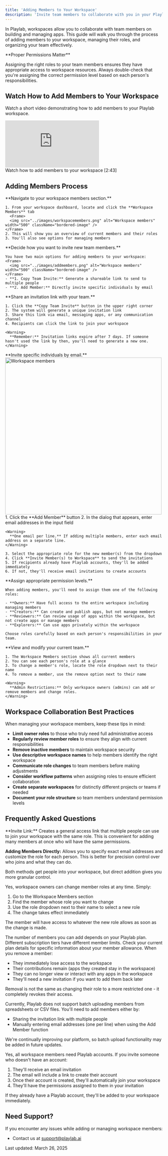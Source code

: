 ```yaml
---
title: 'Adding Members to Your Workspace'
description: 'Invite team members to collaborate with you in your Playlab workspace'
---
```


In Playlab, workspaces allow you to collaborate with team members on building and managing apps. This guide will walk you through the process of adding members to your workspace, managing their roles, and organizing your team effectively.

<Info>
  **Proper Permissions Matter**
  
  Assigning the right roles to your team members ensures they have appropriate access to workspace resources. Always double-check that you're assigning the correct permission level based on each person's responsibilities.
</Info>

## <Icon icon="video" size="24" className="inline-block align-text-bottom" /> Watch How to Add Members to Your Workspace

Watch a short video demonstrating how to add members to your Playlab workspace.
<Frame>
  <iframe
    src="https://www.loom.com/embed/4c6814db707444be859f402a0d29671d?sid=fb736df7-e7fa-43af-9341-3fbf9b0fdede"
    frameborder="0"
    webkitallowfullscreen
    mozallowfullscreen
    allowfullscreen
    style={{ width: "100%", height: "400px" }}
  ></iframe>
  <figcaption>Watch how to add members to your workspace [2:43]</figcaption>
</Frame>

## <Icon icon="stairs" size="24" className="inline-block align-text-bottom" /> Adding Members Process

<Steps>
  <Step title="Access Workspace Members">
    **Navigate to your workspace members section.**
    
    1. From your workspace dashboard, locate and click the **Workspace Members** tab
      <Frame>
      <img src="../images/workspacemembers.png" alt="Workspace members" width="500" className="bordered-image" />
    </Frame>
    2. This will show you an overview of current members and their roles
    3. You'll also see options for managing members
  </Step>

  <Step title="Choose Your Invitation Method">
    **Decide how you want to invite new team members.**
    
    You have two main options for adding members to your workspace:
    <Frame>
      <img src="../images/addmembers.png" alt="Workspace members" width="500" className="bordered-image" />
    </Frame>
    - **1. Copy Team Invite:** Generate a shareable link to send to multiple people
    - **2. Add Member:** Directly invite specific individuals by email
  </Step>

  <Step title="Using the Copy Team Invite Method">
    **Share an invitation link with your team.**
    
    1. Click the **Copy Team Invite** button in the upper right corner
    2. The system will generate a unique invitation link
    3. Share this link via email, messaging apps, or any communication channel
    4. Recipients can click the link to join your workspace
    
    <Warning>
      **Remember:** Invitation links expire after 7 days. If someone hasn't used the link by then, you'll need to generate a new one.
    </Warning>
  </Step>

  <Step title="Using the Add Member Method">
    **Invite specific individuals by email.**
        <Frame>
      <img src="../images/manuallyadd.png" alt="Workspace members" width="500" className="bordered-image" />
    </Frame>
    1. Click the **Add Member** button
    2. In the dialog that appears, enter email addresses in the input field
    
    <Warning>
      **One email per line.** If adding multiple members, enter each email address on a separate line.
    </Warning>
    
    3. Select the appropriate role for the new member(s) from the dropdown
    4. Click **Invite Member(s) to Workspace** to send the invitations
    5. If recipients already have Playlab accounts, they'll be added immediately
    6. If not, they'll receive email invitations to create accounts
  </Step>

  <Step title="Managing Member Roles">
    **Assign appropriate permission levels.**
    
    When adding members, you'll need to assign them one of the following roles:
    
    - **Owners:** Have full access to the entire workspace including managing members
    - **Creators:** Can create and publish apps, but not manage members
    - **Reviewers:** Can review usage of apps within the workspace, but not create apps or manage members
    - **Explorers:** Can use apps privately within the workspace
    
    Choose roles carefully based on each person's responsibilities in your team.
  </Step>

  <Step title="Managing Existing Members">
    **View and modify your current team.**
    
    1. The Workspace Members section shows all current members
    2. You can see each person's role at a glance
    3. To change a member's role, locate the role dropdown next to their name
    4. To remove a member, use the remove option next to their name
    
    <Warning>
      **Admin Restrictions:** Only workspace owners (admins) can add or remove members and change roles.
    </Warning>
  </Step>
</Steps>

## <Icon icon="lightbulb-on" size="24" className="inline-block align-text-bottom" /> Workspace Collaboration Best Practices

When managing your workspace members, keep these tips in mind:

  - **Limit owner roles** to those who truly need full administrative access
  - **Regularly review member roles** to ensure they align with current responsibilities
  - **Remove inactive members** to maintain workspace security
  - **Use descriptive workspace names** to help members identify the right workspace
  - **Communicate role changes** to team members before making adjustments
  - **Consider workflow patterns** when assigning roles to ensure efficient collaboration
  - **Create separate workspaces** for distinctly different projects or teams if needed
  - **Document your role structure** so team members understand permission levels

## <Icon icon="circle-question" size="24" className="inline-block align-text-bottom" /> Frequently Asked Questions

<Accordion title="What's the difference between using the invite link and adding members directly?">
  **Invite Link:** Creates a general access link that multiple people can use to join your workspace with the same role. This is convenient for adding many members at once who will have the same permissions.
  
  **Adding Members Directly:** Allows you to specify exact email addresses and customize the role for each person. This is better for precision control over who joins and what they can do.
  
  Both methods get people into your workspace, but direct addition gives you more granular control.
</Accordion>

<Accordion title="Can I change a member's role after they've joined?">
  Yes, workspace owners can change member roles at any time. Simply:
  
  1. Go to the Workspace Members section
  2. Find the member whose role you want to change
  3. Use the role dropdown next to their name to select a new role
  4. The change takes effect immediately
  
  The member will have access to whatever the new role allows as soon as the change is made.
</Accordion>

<Accordion title="Is there a limit to how many members I can add to my workspace?">
  The number of members you can add depends on your Playlab plan. Different subscription tiers have different member limits. Check your current plan details for specific information about your member allowance.
</Accordion>

<Accordion title="What happens if I remove a member from my workspace?">
  When you remove a member:
  
  - They immediately lose access to the workspace
  - Their contributions remain (apps they created stay in the workspace)
  - They can no longer view or interact with any apps in the workspace
  - They'll need a new invitation if you want to add them back later
  
  Removal is not the same as changing their role to a more restricted one - it completely revokes their access.
</Accordion>

<Accordion title="Can I batch upload members from a spreadsheet?">
  Currently, Playlab does not support batch uploading members from spreadsheets or CSV files. You'll need to add members either by:
  
  - Sharing the invitation link with multiple people
  - Manually entering email addresses (one per line) when using the Add Member function
  
  We're continually improving our platform, so batch upload functionality may be added in future updates.
</Accordion>

<Accordion title="Do members need to create Playlab accounts to join my workspace?">
  Yes, all workspace members need Playlab accounts. If you invite someone who doesn't have an account:
  
  1. They'll receive an email invitation
  2. The email will include a link to create their account
  3. Once their account is created, they'll automatically join your workspace
  4. They'll have the permissions assigned to them in your invitation
  
  If they already have a Playlab account, they'll be added to your workspace immediately.
</Accordion>

## <Icon icon="bullhorn" size="24" className="inline-block align-text-bottom" /> Need Support?

If you encounter any issues while adding or managing workspace members:

* Contact us at [support@playlab.ai](mailto:support@playlab.ai)

Last updated: March 26, 2025